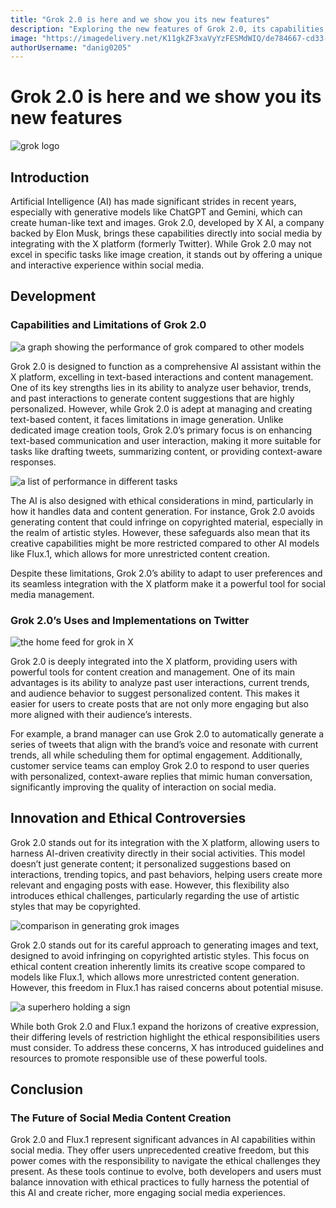 ```yaml
---
title: "Grok 2.0 is here and we show you its new features"
description: "Exploring the new features of Grok 2.0, its capabilities, limitations, and the ethical considerations of AI in social media."
image: "https://imagedelivery.net/K11gkZF3xaVyYzFESMdWIQ/de784667-cd33-46a0-6650-1fc8a6130600/full"
authorUsername: "danig0205"
---
```


# Grok 2.0 is here and we show you its new features


<Img src="https://imagedelivery.net/K11gkZF3xaVyYzFESMdWIQ/448fe632-596a-4b22-ba8b-10defd77e100/full" alt="grok logo" caption="Logo for grok"/>

## Introduction

Artificial Intelligence (AI) has made significant strides in recent years, especially with generative models like ChatGPT and Gemini, which can create human-like text and images. Grok 2.0, developed by X AI, a company backed by Elon Musk, brings these capabilities directly into social media by integrating with the X platform (formerly Twitter). While Grok 2.0 may not excel in specific tasks like image creation, it stands out by offering a unique and interactive experience within social media.

## Development

### Capabilities and Limitations of Grok 2.0

<Img src="https://imagedelivery.net/K11gkZF3xaVyYzFESMdWIQ/598f6e62-4fa2-4cf2-8d3f-83c3c108b700/full" alt="a graph showing the performance of grok compared to other models" caption="graph of grok with others models"/>

Grok 2.0 is designed to function as a comprehensive AI assistant within the X platform, excelling in text-based interactions and content management. One of its key strengths lies in its ability to analyze user behavior, trends, and past interactions to generate content suggestions that are highly personalized. However, while Grok 2.0 is adept at managing and creating text-based content, it faces limitations in image generation. Unlike dedicated image creation tools, Grok 2.0’s primary focus is on enhancing text-based communication and user interaction, making it more suitable for tasks like drafting tweets, summarizing content, or providing context-aware responses.

<Img src="https://imagedelivery.net/K11gkZF3xaVyYzFESMdWIQ/63961780-17db-41e8-ac62-18e73ea59500/full" alt="a list of performance in different tasks" caption="performance comparison table"/>

The AI is also designed with ethical considerations in mind, particularly in how it handles data and content generation. For instance, Grok 2.0 avoids generating content that could infringe on copyrighted material, especially in the realm of artistic styles. However, these safeguards also mean that its creative capabilities might be more restricted compared to other AI models like Flux.1, which allows for more unrestricted content creation.

Despite these limitations, Grok 2.0’s ability to adapt to user preferences and its seamless integration with the X platform make it a powerful tool for social media management.

### Grok 2.0’s Uses and Implementations on Twitter

<Img src="https://imagedelivery.net/K11gkZF3xaVyYzFESMdWIQ/dbdce206-eba3-479b-a142-2863d3ce8b00/full" alt="the home feed for grok in X" caption="the home panel to access grok"/>

Grok 2.0 is deeply integrated into the X platform, providing users with powerful tools for content creation and management. One of its main advantages is its ability to analyze past user interactions, current trends, and audience behavior to suggest personalized content. This makes it easier for users to create posts that are not only more engaging but also more aligned with their audience’s interests.

For example, a brand manager can use Grok 2.0 to automatically generate a series of tweets that align with the brand’s voice and resonate with current trends, all while scheduling them for optimal engagement. Additionally, customer service teams can employ Grok 2.0 to respond to user queries with personalized, context-aware replies that mimic human conversation, significantly improving the quality of interaction on social media.

## Innovation and Ethical Controversies

Grok 2.0 stands out for its integration with the X platform, allowing users to harness AI-driven creativity directly in their social activities. This model doesn’t just generate content; it personalized suggestions based on interactions, trending topics, and past behaviors, helping users create more relevant and engaging posts with ease. However, this flexibility also introduces ethical challenges, particularly regarding the use of artistic styles that may be copyrighted.

<Img src="https://imagedelivery.net/K11gkZF3xaVyYzFESMdWIQ/06a939e9-d194-42ca-74a9-587d2a9b4700/full" alt="comparison in generating grok images" caption="comparative table"/>

Grok 2.0 stands out for its careful approach to generating images and text, designed to avoid infringing on copyrighted artistic styles. This focus on ethical content creation inherently limits its creative scope compared to models like Flux.1, which allows more unrestricted content generation. However, this freedom in Flux.1 has raised concerns about potential misuse.

<Img src="https://imagedelivery.net/K11gkZF3xaVyYzFESMdWIQ/b5849c40-ef95-43cb-0a1a-755026e2f500/full" alt="a superhero holding a sign" caption="image generated with grok"/>

While both Grok 2.0 and Flux.1 expand the horizons of creative expression, their differing levels of restriction highlight the ethical responsibilities users must consider. To address these concerns, X has introduced guidelines and resources to promote responsible use of these powerful tools.

## Conclusion

### The Future of Social Media Content Creation

Grok 2.0 and Flux.1 represent significant advances in AI capabilities within social media. They offer users unprecedented creative freedom, but this power comes with the responsibility to navigate the ethical challenges they present. As these tools continue to evolve, both developers and users must balance innovation with ethical practices to fully harness the potential of this AI and create richer, more engaging social media experiences.

